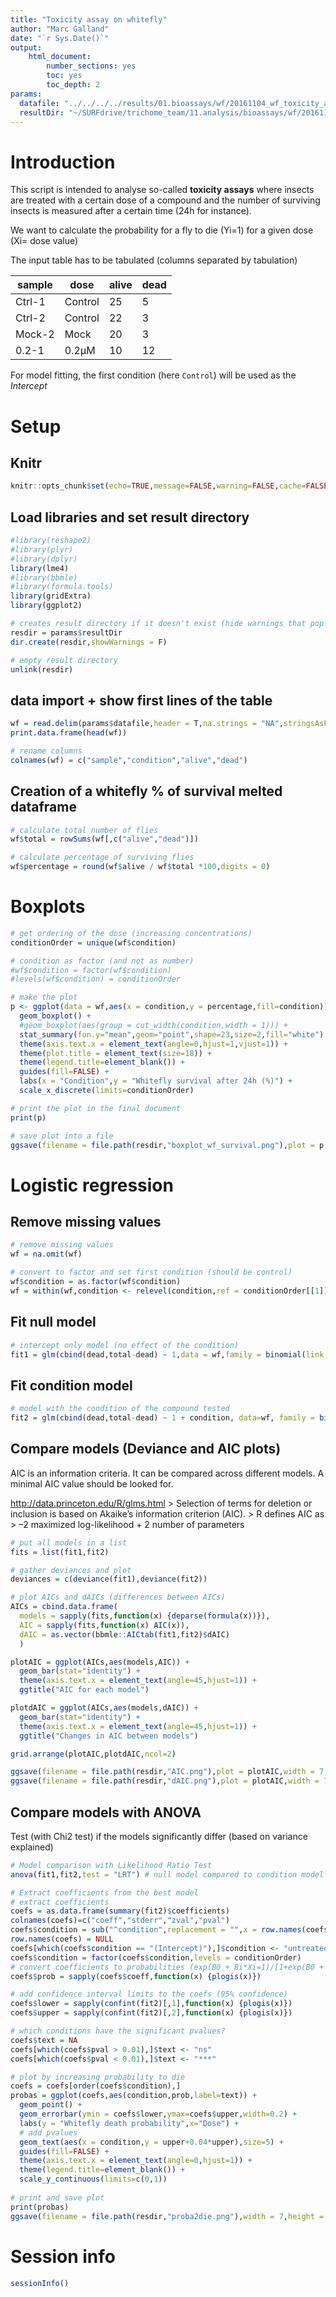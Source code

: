 ```yaml
---
title: "Toxicity assay on whitefly"
author: "Marc Galland"
date: "`r Sys.Date()`"
output:
    html_document:
        number_sections: yes
        toc: yes
        toc_depth: 2  
params:
  datafile: "../../../../results/01.bioassays/wf/20161104_wf_toxicity_assay/results.txt"
  resultDir: "~/SURFdrive/trichome_team/11.analysis/bioassays/wf/20161104_wf_toxicity_2tridecanone/"
---
```

# Introduction
This script is intended to analyse so-called __toxicity assays__ where insects are treated with a certain dose of a compound and the number of surviving insects is measured after a certain time (24h for instance). 

We want to calculate the probability for a fly to die (Yi=1) for a given dose (Xi= dose value) 

The input table has to be tabulated (columns separated by tabulation)

sample|dose|alive|dead
------|---------|-----|----
Ctrl-1| Control | 25  | 5
Ctrl-2| Control | 22  | 3
Mock-2| Mock    | 20  | 3
0.2-1 | 0.2µM   | 10  | 12

For model fitting, the first condition (here `Control`) will be used as the _Intercept_


# Setup

## Knitr
```r
knitr::opts_chunk$set(echo=TRUE,message=FALSE,warning=FALSE,cache=FALSE,fig.align="center")
```

## Load libraries and set result directory
```r
#library(reshape2)
#library(plyr)
#library(dplyr)
library(lme4)
#library(bbmle)
#library(formula.tools)
library(gridExtra)
library(ggplot2)
```

```r
# creates result directory if it doesn't exist (hide warnings that pop out if it exists)
resdir = params$resultDir
dir.create(resdir,showWarnings = F)

# empty result directory
unlink(resdir)  
```

## data import + show first lines of the table
```r
wf = read.delim(params$datafile,header = T,na.strings = "NA",stringsAsFactors=F)
print.data.frame(head(wf))

# rename columns
colnames(wf) = c("sample","condition","alive","dead")
```


## Creation of a whitefly % of survival melted dataframe 
```r
# calculate total number of flies
wf$total = rowSums(wf[,c("alive","dead")])

# calculate percentage of surviving flies
wf$percentage = round(wf$alive / wf$total *100,digits = 0)
```

# Boxplots
```r
# get ordering of the dose (increasing concentrations)
conditionOrder = unique(wf$condition)

# condition as factor (and not as number)
#wf$condition = factor(wf$condition)
#levels(wf$condition) = conditionOrder

# make the plot
p <- ggplot(data = wf,aes(x = condition,y = percentage,fill=condition)) +
  geom_boxplot() +
  #geom_boxplot(aes(group = cut_width(condition,width = 1))) +
  stat_summary(fun.y="mean",geom="point",shape=23,size=2,fill="white") +
  theme(axis.text.x = element_text(angle=0,hjust=1,vjust=1)) + 
  theme(plot.title = element_text(size=18)) +
  theme(legend.title=element_blank()) +
  guides(fill=FALSE) +
  labs(x = "Condition",y = "Whitefly survival after 24h (%)") + 
  scale_x_discrete(limits=conditionOrder)

# print the plot in the final document
print(p)

# save plot into a file
ggsave(filename = file.path(resdir,"boxplot_wf_survival.png"),plot = p,width=10,height=5,dpi = 400)
```

# Logistic regression 

## Remove missing values
```r
# remove missing values
wf = na.omit(wf)

# convert to factor and set first condition (should be control)
wf$condition = as.factor(wf$condition)
wf = within(wf,condition <- relevel(condition,ref = conditionOrder[[1]]))
```

## Fit null model
```r
# intercept only model (no effect of the condition)
fit1 = glm(cbind(dead,total-dead) ~ 1,data = wf,family = binomial(link = logit)) 
```

## Fit condition model
```r
# model with the condition of the compound tested
fit2 = glm(cbind(dead,total-dead) ~ 1 + condition, data=wf, family = binomial(link = logit)) 
```

## Compare models (Deviance and AIC plots)
AIC is an information criteria. It can be compared across different models.
A minimal AIC value should be looked for.

[http://data.princeton.edu/R/glms.html](From German Rodriguez Princeton University)
> Selection of terms for deletion or inclusion is based on Akaike's information criterion (AIC). 
> R defines AIC as
> –2 maximized log-likelihood + 2 number of parameters

```r
# put all models in a list
fits = list(fit1,fit2)

# gather deviances and plot
deviances = c(deviance(fit1),deviance(fit2))

# plot AICs and dAICs (differences between AICs) 
AICs = cbind.data.frame(
  models = sapply(fits,function(x) {deparse(formula(x))}),
  AIC = sapply(fits,function(x) AIC(x)),
  dAIC = as.vector(bbmle::AICtab(fit1,fit2)$dAIC)
  )

plotAIC = ggplot(AICs,aes(models,AIC)) + 
  geom_bar(stat="identity") + 
  theme(axis.text.x = element_text(angle=45,hjust=1)) +
  ggtitle("AIC for each model")

plotdAIC = ggplot(AICs,aes(models,dAIC)) + 
  geom_bar(stat="identity") + 
  theme(axis.text.x = element_text(angle=45,hjust=1)) +
  ggtitle("Changes in AIC between models")

grid.arrange(plotAIC,plotdAIC,ncol=2)

ggsave(filename = file.path(resdir,"AIC.png"),plot = plotAIC,width = 7,height = 5,dpi = 400)
ggsave(filename = file.path(resdir,"dAIC.png"),plot = plotAIC,width = 7,height = 5,dpi = 400)
```

## Compare models with ANOVA
Test (with Chi2 test) if the models significantly differ (based on variance explained)
```r
# Model comparison with Likelihood Ratio Test
anova(fit1,fit2,test = "LRT") # null model compared to condition model
```


```r
# Extract coefficients from the best model
# extract coefficients
coefs = as.data.frame(summary(fit2)$coefficients)
colnames(coefs)=c("coeff","stderr","zval","pval")
coefs$condition = sub("^condition",replacement = "",x = row.names(coefs))
row.names(coefs) = NULL
coefs[which(coefs$condition == "(Intercept)"),]$condition <- "untreated"
coefs$condition = factor(coefs$condition,levels = conditionOrder)
# convert coefficients to probabilities (exp(B0 + Bi*Xi=1)/[1+exp(B0 + Bi*Xi=1)]
coefs$prob = sapply(coefs$coeff,function(x) {plogis(x)})

# add confidence interval limits to the coefs (95% confidence)
coefs$lower = sapply(confint(fit2)[,1],function(x) {plogis(x)})
coefs$upper = sapply(confint(fit2)[,2],function(x) {plogis(x)})

# which conditions have the significant pvalues?
coefs$text = NA
coefs[which(coefs$pval > 0.01),]$text <- "ns"
coefs[which(coefs$pval < 0.01),]$text <- "***"

# plot by increasing probability to die
coefs = coefs[order(coefs$condition),]
probas = ggplot(coefs,aes(condition,prob,label=text)) + 
  geom_point() +
  geom_errorbar(ymin = coefs$lower,ymax=coefs$upper,width=0.2) +
  labs(y = "Whitefly death probability",x="Dose") +
  # add pvalues
  geom_text(aes(x = condition,y = upper+0.04*upper),size=5) +  
  guides(fill=FALSE) +
  theme(axis.text.x = element_text(angle=0,hjust=1)) +
  theme(legend.title=element_blank()) +
  scale_y_continuous(limits=c(0,1))
  
# print and save plot
print(probas)
ggsave(filename = file.path(resdir,"proba2die.png"),width = 7,height = 5,dpi = 500)
```

# Session info
```r
sessionInfo()
```

